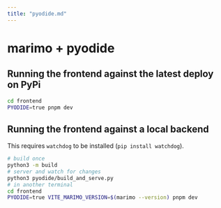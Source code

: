 ```yaml
---
title: "pyodide.md"
---
```


# marimo + pyodide

## Running the frontend against the latest deploy on PyPi

```bash
cd frontend
PYODIDE=true pnpm dev
```

## Running the frontend against a local backend

This requires `watchdog` to be installed (`pip install watchdog`).

```bash
# build once
python3 -m build
# server and watch for changes
python3 pyodide/build_and_serve.py
# in another terminal
cd frontend
PYODIDE=true VITE_MARIMO_VERSION=$(marimo --version) pnpm dev
```
